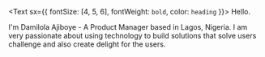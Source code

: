 <Text sx={{ fontSize: [4, 5, 6], fontWeight: `bold`, color: `heading` }}>
  Hello.
</Text>

I'm Damilola Ajiboye - A Product Manager based in Lagos, Nigeria. I am very passionate about using technology to build solutions that solve users challenge and also create delight for the users.